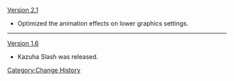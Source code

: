 [[Version 2.1]]
*Optimized the animation effects on lower graphics settings.
----
[[Version 1.6]]
*Kazuha Slash was released.

<noinclude>[[Category:Change History]]</noinclude>